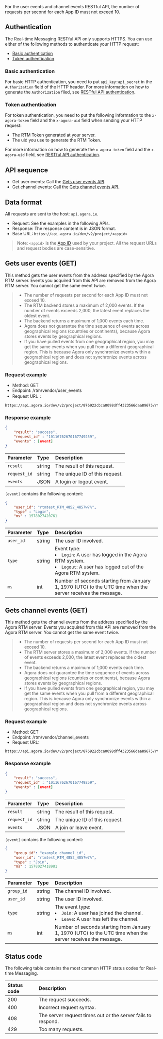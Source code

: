 

<div class="alert note">For the user events and channel events RESTful API, the number of requests per second for each App ID must not exceed 10.</div>

## <a name="auth"></a>Authentication

The Real-time Messaging RESTful API only supports HTTPS.
You can use either of the following methods to authenticate your HTTP request: 

- [Basic authentication](#basicauth)
- [Token authentication](#tokenauth)

### <a name="basicauth"></a>Basic authentication

For basic HTTP authentication, you need to put `api_key:api_secret` in the `Authorization` field of the HTTP header. For more information on how to generate the `Authorization` filed, see [RESTful API authentication](restful-authentication).

### <a name="tokenauth"></a>Token authentication

For token authentication, you need to put the following information to the `x-agora-token` field and the `x-agora-uid` field when sending your HTTP request: 

- The RTM Token generated at your server. 
- The uid you use to generate the RTM Token. 

For more information on how to generate the `x-agora-token` field and the `x-agora-uid` field, see [RESTful API authentication](restful-authentication).

## API sequence


- Get user events: Call the [Gets user events API](#get_user).
- Get channel events: Call the [Gets channel events API](#get_channel).


## Data format

All requests are sent to the host: `api.agora.io`.

- Request: See the examples in the following APIs.
- Response: The response content is in JSON format.
- Base URL: `https://api.agora.io/dev/v2/project/<appid>`

> Note: <code>&lt;appid&gt;</code> is the [App ID](manage-agora-account) used by your project. All the request URLs and request bodies are case-sensitive.


## <a name="get_user"></a>Gets user events (GET)

This method gets the user events from the address specified by the Agora RTM server. Events you acquired from this API are removed from the Agora RTM server. You cannot get the same event twice.

> - The number of requests per second for each App ID must not exceed 10.
> - The RTM backend stores a maximum of 2,000 events. If the number of events exceeds 2,000, the latest event replaces the oldest event.
> - The backend returns a maximum of 1,000 events each time.
> - Agora does not guarantee the time sequence of events across geographical regions (countries or continents), because Agora stores events by geographical regions.
> - If you have pulled events from one geographical region, you may get the same events when you pull from a different geographical region. This is because Agora only synchronize events within a geographical region and does not synchronize events across geographical regions.

### Request example

- Method: GET
- Endpoint: /rtm/vendor/user_events
- Request URL：

```
https://api.agora.io/dev/v2/project/876922cbca0098dff4323566daa89675/rtm/vendor/user_events
```

### Response example

```json
{
    "result": "success",
    "request_id" : "10116762670167749259",
    "events" : [event]
}
```

| Parameter    | Type   | Description                    |
| :----------- | :----- | :----------------------------- |
| `result`     | string | The result of this request.    |
| `request_id` | string | The unique ID of this request. |
| `events`     | JSON   | A login or logout event.       |

`[event]` contains the following content:

```json
{
    "user_id": "rtmtest_RTM_4852_4857w7%",
    "type" : "Login",
    "ms" : 1578027420761
}
```

| Parameter     | Type   | Description   |
| :------- | :----- | :-------------------- |
| `user_id` | string | The user ID involved.   |
| `type`   | string | Event type: <li>`Login`: A user has logged in the Agora RTM system.</li><li>`Logout`: A user has logged out of the Agora RTM system.</li> |
| `ms`  | int    | Number of seconds starting from January 1, 1970 (UTC) to the UTC time when the server receives the message.    |


## <a name="get_channel"></a>Gets channel events (GET)

This method gets the channel events from the address specified by the Agora RTM server. Events you acquired from this API are removed from the Agora RTM server. You cannot get the same event twice.

> - The number of requests per second for each App ID must not exceed 10.
> - The RTM server stores a maximum of 2,000 events. If the number of events exceeds 2,000, the latest event replaces the oldest event.
> - The backend returns a maximum of 1,000 events each time.
> - Agora does not guarantee the time sequence of events across geographical regions (countries or continents), because Agora stores events by geographical regions.
> - If you have pulled events from one geographical region, you may get the same events when you pull from a different geographical region. This is because Agora only synchronize events within a geographical region and does not synchronize events across geographical regions.

### Request example

- Method: GET
- Endpoint: /rtm/vendor/channel_events
- Request URL:

```
https://api.agora.io/dev/v2/project/876922cbca0098dff4323566daa89675/rtm/vendor/channel_events
```


### Response example

```json
{
    "result": "success",
    "request_id" : "10116762670167749259",
    "events" : [event]
}
```

| Parameter    | Type   | Description                    |
| :----------- | :----- | :----------------------------- |
| `result`     | string | The result of this request.    |
| `request_id` | string | The unique ID of this request. |
| `events`     | JSON   | A join or leave event.         |

`[event]` contains the following content:

```json
{
    "group_id": "example_channel_id",
    "user_id": "rtmtest_RTM_4852_4857w7%",
    "type" : "Join",
    "ms" : 1578027418981
}
```

| Parameter | Type   | Description                                                  |
| :-------- | :----- | :----------------------------------------------------------- |
| `group_id` | string | The channel ID involved.                                        |
| `user_id` | string | The user ID involved.                                        |
| `type`    | string | The event type: <li>`Join`: A user has joined the channel. </li><li>`Leave`: A user has left the channel. </li> |
| `ms`      | int    | Number of seconds starting from January 1, 1970 (UTC) to the UTC time when the server receives the message.                             |


## Status code

The following table contains the most common HTTP status codes for Real-time Messaging.

| Status code | Description                                                  |
| :---------- | :----------------------------------------------------------- |
|200         | The request succeeds. |
|400         | Incorrect request syntax. |
|408         | The server request times out or the server fails to respond. |
| 429        | Too many requests.     |